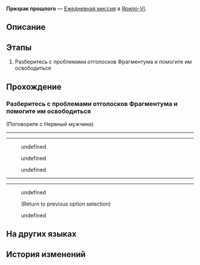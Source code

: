 {{Дополнить|Диалоги.}}
{{Миссия Инфобокс
|id              = 3011607
|Название        = 
|Изображение     = Миссия Освоения Призрак прошлого.png
|Тип             = Ежедневная миссия
|События         = 
|Глава           = 
|Условия         = 
|Персонажи       = Нервный мужчина; Первопроходец
|СтартЛокация    = Заклёпкоград
|Мир             = Ярило-VI
|Локации         = Заклёпкоград
|Предыдущая      = 
|Следующая       = 
|Награды         = Кредиты*5 000
}}
'''Призрак прошлого''' — [[Ежедневная миссия]] в [[Ярило-VI]].

==Описание==
{{Описание|<!--официальное описание из Перекрёстка судеб-->}}

==Этапы==
# Разберитесь с проблемами отголосков Фрагментума и помогите им освободиться

==Прохождение==
{{Дополнить}}


===Разберитесь с проблемами отголосков Фрагментума и помогите им освободиться===
{{Описание миссии|локация=Заклёпкоград|Среброгривые Стражи наткнулись на отголоски Фрагментума. Они не смогли их освободить, поскольку прижизненные желания призраков не были исполнены. Нужно им помочь.<br />Нервный мужчина что-то замышляет...}}
{{Диалог Начало}}

;(Поговорите с Нервный мужчина)
----
----
<!--Unknown TalkSentence: 301160501-->
<!--Unknown TalkSentence: 301160502-->
<!--Unknown TalkSentence: 301160503-->
:{{Диалог|Стрелка}} undefined
:<!--Unknown TalkSentence: 301160505-->
:<!--Unknown TalkSentence: 301160506-->
:<!--Unknown TalkSentence: 301160512-->
:{{Диалог|Стрелка}} undefined
:<!--Unknown TalkSentence: 301160508-->
:<!--Unknown TalkSentence: 301160509-->
:<!--Unknown TalkSentence: 301160512-->
:{{Диалог|Стрелка}} undefined
:<!--Unknown TalkSentence: 301160511-->
:<!--Unknown TalkSentence: 301160512-->
<!--Unknown TalkSentence: 301160506-->
<!--Unknown TalkSentence: 301160512-->
----
----
<!--Unknown TalkSentence: 301160521-->
:{{Диалог|Стрелка}} undefined
:<!--Unknown TalkSentence: 301160523-->
:<!--Unknown TalkSentence: 301160524-->
:<!--Unknown TalkSentence: 301160525-->
:<!--Unknown TalkSentence: 301160526-->
:;(Return to previous option selection)
:{{Диалог|Стрелка}} undefined
:<!--Unknown TalkSentence: 301160539-->
:<!--Unknown TalkSentence: 301160540-->
:<!--Unknown TalkSentence: 301160541-->
{{Диалог Конец}}

==На других языках==
{{На других языках
|en   = Ghost of the Past
|zhs  = 过去之灵
|zht  = 過去之靈
|ja   = 過去の霊
|ko   = 과거의 영혼
|es   = Un fantasma del pasado
|fr   = Fantôme du passé
|ru   = Призрак прошлого
|th   = วิญญาณจากอดีต
|vi   = Linh Hồn Xưa Cũ
|de   = Geist aus der Vergangenheit
|id   = Hantu dari Masa Lalu
|pt   = Fantasma do Passado
}}

==История изменений==
{{История изменений|2.7}}
